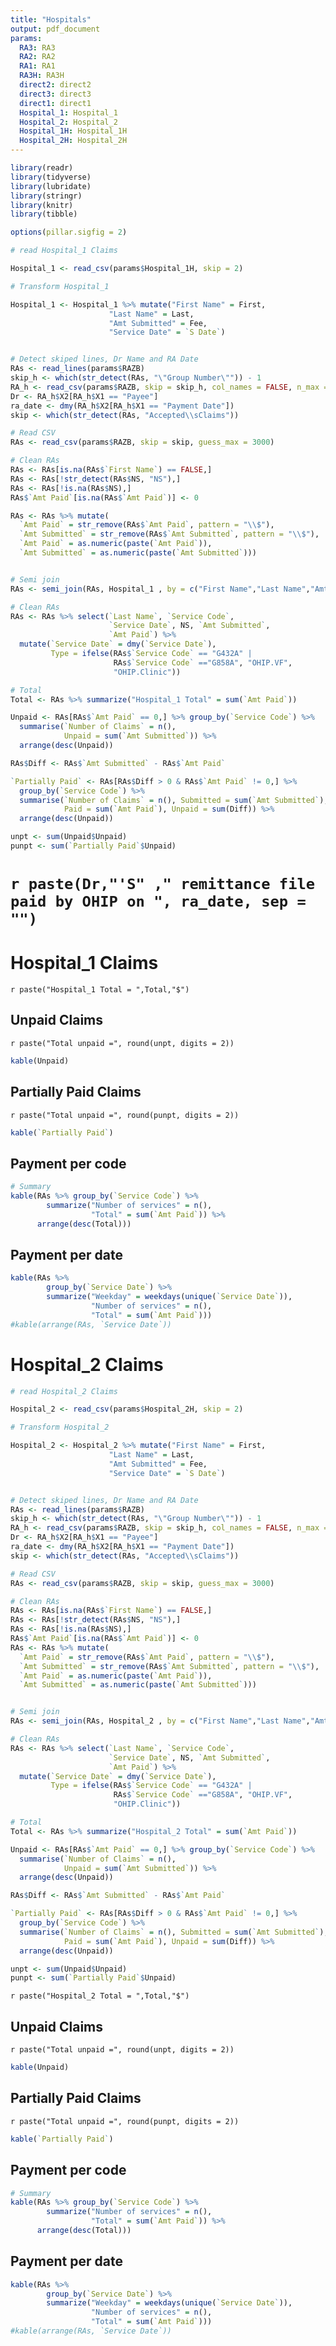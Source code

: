 ---
title: "Hospitals"
output: pdf_document
params:
  RA3: RA3
  RA2: RA2
  RA1: RA1
  RA3H: RA3H
  direct2: direct2
  direct3: direct3
  direct1: direct1
  Hospital_1: Hospital_1
  Hospital_2: Hospital_2
  Hospital_1H: Hospital_1H
  Hospital_2H: Hospital_2H
---

```{r libraries, include=FALSE, echo=FALSE}
library(readr)
library(tidyverse)
library(lubridate)
library(stringr)
library(knitr)
library(tibble)
```



```{r digits, messages =FALSE, include=FALSE, warnings = FALSE, echo=FALSE}
options(pillar.sigfig = 2)
```

```{r Hospital_1, messages =FALSE, include=FALSE, warnings = FALSE, echo=FALSE}
# read Hospital_1 Claims

Hospital_1 <- read_csv(params$Hospital_1H, skip = 2)

# Transform Hospital_1

Hospital_1 <- Hospital_1 %>% mutate("First Name" = First,
                      "Last Name" = Last,
                      "Amt Submitted" = Fee,
                      "Service Date" = `S Date`)


# Detect skiped lines, Dr Name and RA Date
RAs <- read_lines(params$RAZB)
skip_h <- which(str_detect(RAs, "\"Group Number\"")) - 1
RA_h <- read_csv(params$RAZB, skip = skip_h, col_names = FALSE, n_max = 10)
Dr <- RA_h$X2[RA_h$X1 == "Payee"]
ra_date <- dmy(RA_h$X2[RA_h$X1 == "Payment Date"])
skip <- which(str_detect(RAs, "Accepted\\sClaims"))

# Read CSV
RAs <- read_csv(params$RAZB, skip = skip, guess_max = 3000)

# Clean RAs
RAs <- RAs[is.na(RAs$`First Name`) == FALSE,]
RAs <- RAs[!str_detect(RAs$NS, "NS"),]
RAs <- RAs[!is.na(RAs$NS),]
RAs$`Amt Paid`[is.na(RAs$`Amt Paid`)] <- 0

RAs <- RAs %>% mutate(
  `Amt Paid` = str_remove(RAs$`Amt Paid`, pattern = "\\$"),
  `Amt Submitted` = str_remove(RAs$`Amt Submitted`, pattern = "\\$"),
  `Amt Paid` = as.numeric(paste(`Amt Paid`)),
  `Amt Submitted` = as.numeric(paste(`Amt Submitted`)))


# Semi join
RAs <- semi_join(RAs, Hospital_1 , by = c("First Name","Last Name","Amt Submitted","Service Date"))

# Clean RAs
RAs <- RAs %>% select(`Last Name`, `Service Code`,
                      `Service Date`, NS, `Amt Submitted`,
                      `Amt Paid`) %>%
  mutate(`Service Date` = dmy(`Service Date`),
         Type = ifelse(RAs$`Service Code` == "G432A" |
                       RAs$`Service Code` =="G858A", "OHIP.VF",
                       "OHIP.Clinic"))

# Total
Total <- RAs %>% summarize("Hospital_1 Total" = sum(`Amt Paid`))
```


```{r Rejeciotns_Hospital_1, messages =FALSE, include=FALSE, warnings = FALSE, echo=FALSE}
Unpaid <- RAs[RAs$`Amt Paid` == 0,] %>% group_by(`Service Code`) %>%
  summarise(`Number of Claims` = n(),
            Unpaid = sum(`Amt Submitted`)) %>%
  arrange(desc(Unpaid))

RAs$Diff <- RAs$`Amt Submitted` - RAs$`Amt Paid`

`Partially Paid` <- RAs[RAs$Diff > 0 & RAs$`Amt Paid` != 0,] %>%
  group_by(`Service Code`) %>%
  summarise(`Number of Claims` = n(), Submitted = sum(`Amt Submitted`),
            Paid = sum(`Amt Paid`), Unpaid = sum(Diff)) %>%
  arrange(desc(Unpaid))

unpt <- sum(Unpaid$Unpaid)
punpt <- sum(`Partially Paid`$Unpaid)
```

# `r paste(Dr,"'S" ," remittance file paid by OHIP on ", ra_date, sep = "")`

# Hospital_1 Claims

`r paste("Hospital_1 Total = ",Total,"$")`
\newline


## Unpaid Claims
`r paste("Total unpaid =", round(unpt, digits = 2))`

```{r Unpaid_Hospital_1, echo=FALSE}
kable(Unpaid)
```

## Partially Paid Claims
`r paste("Total unpaid =", round(punpt, digits = 2))`
```{r PUnpaid_Hospital_1, echo=FALSE}
kable(`Partially Paid`)
```

## Payment per code

```{r Hospital_1 Total by code, warnings = FALSE, echo=FALSE}
# Summary
kable(RAs %>% group_by(`Service Code`) %>% 
        summarize("Number of services" = n(),
                  "Total" = sum(`Amt Paid`)) %>%
      arrange(desc(Total)))

```

## Payment per date
```{r Hospital_1 Total by date, warnings = FALSE, echo=FALSE}
kable(RAs %>% 
        group_by(`Service Date`) %>% 
        summarize("Weekday" = weekdays(unique(`Service Date`)),
                  "Number of services" = n(),
                  "Total" = sum(`Amt Paid`)))
#kable(arrange(RAs, `Service Date`))    
```

\newpage
# Hospital_2 Claims

```{r Hospital_2, messages =FALSE, include=FALSE, warnings = FALSE, echo=FALSE}
# read Hospital_2 Claims

Hospital_2 <- read_csv(params$Hospital_2H, skip = 2)

# Transform Hospital_2

Hospital_2 <- Hospital_2 %>% mutate("First Name" = First,
                      "Last Name" = Last,
                      "Amt Submitted" = Fee,
                      "Service Date" = `S Date`)


# Detect skiped lines, Dr Name and RA Date
RAs <- read_lines(params$RAZB)
skip_h <- which(str_detect(RAs, "\"Group Number\"")) - 1
RA_h <- read_csv(params$RAZB, skip = skip_h, col_names = FALSE, n_max = 10)
Dr <- RA_h$X2[RA_h$X1 == "Payee"]
ra_date <- dmy(RA_h$X2[RA_h$X1 == "Payment Date"])
skip <- which(str_detect(RAs, "Accepted\\sClaims"))

# Read CSV
RAs <- read_csv(params$RAZB, skip = skip, guess_max = 3000)

# Clean RAs
RAs <- RAs[is.na(RAs$`First Name`) == FALSE,]
RAs <- RAs[!str_detect(RAs$NS, "NS"),]
RAs <- RAs[!is.na(RAs$NS),]
RAs$`Amt Paid`[is.na(RAs$`Amt Paid`)] <- 0
RAs <- RAs %>% mutate(
  `Amt Paid` = str_remove(RAs$`Amt Paid`, pattern = "\\$"),
  `Amt Submitted` = str_remove(RAs$`Amt Submitted`, pattern = "\\$"),
  `Amt Paid` = as.numeric(paste(`Amt Paid`)),
  `Amt Submitted` = as.numeric(paste(`Amt Submitted`)))


# Semi join
RAs <- semi_join(RAs, Hospital_2 , by = c("First Name","Last Name","Amt Submitted","Service Date"))

# Clean RAs
RAs <- RAs %>% select(`Last Name`, `Service Code`,
                      `Service Date`, NS, `Amt Submitted`,
                      `Amt Paid`) %>%
  mutate(`Service Date` = dmy(`Service Date`),
         Type = ifelse(RAs$`Service Code` == "G432A" |
                       RAs$`Service Code` =="G858A", "OHIP.VF",
                       "OHIP.Clinic"))

# Total
Total <- RAs %>% summarize("Hospital_2 Total" = sum(`Amt Paid`))
```

```{r Rejeciotns_Hospital_2, messages =FALSE, include=FALSE, warnings = FALSE, echo=FALSE}
Unpaid <- RAs[RAs$`Amt Paid` == 0,] %>% group_by(`Service Code`) %>%
  summarise(`Number of Claims` = n(),
            Unpaid = sum(`Amt Submitted`)) %>%
  arrange(desc(Unpaid))

RAs$Diff <- RAs$`Amt Submitted` - RAs$`Amt Paid`

`Partially Paid` <- RAs[RAs$Diff > 0 & RAs$`Amt Paid` != 0,] %>%
  group_by(`Service Code`) %>%
  summarise(`Number of Claims` = n(), Submitted = sum(`Amt Submitted`),
            Paid = sum(`Amt Paid`), Unpaid = sum(Diff)) %>%
  arrange(desc(Unpaid))

unpt <- sum(Unpaid$Unpaid)
punpt <- sum(`Partially Paid`$Unpaid)
```

`r paste("Hospital_2 Total = ",Total,"$")`
\newline

## Unpaid Claims
`r paste("Total unpaid =", round(unpt, digits = 2))`

```{r Unpaid_Hospital_2, echo=FALSE}
kable(Unpaid)
```

## Partially Paid Claims
`r paste("Total unpaid =", round(punpt, digits = 2))`
```{r PUnpaid_Hospital_2, echo=FALSE}
kable(`Partially Paid`)
```

## Payment per code
```{r Hospital_2 Total by code, warnings = FALSE, echo=FALSE}
# Summary
kable(RAs %>% group_by(`Service Code`) %>% 
        summarize("Number of services" = n(),
                  "Total" = sum(`Amt Paid`)) %>%
      arrange(desc(Total)))


```

## Payment per date
```{r Hospital_2 Total by date, warnings = FALSE, echo=FALSE}
kable(RAs %>% 
        group_by(`Service Date`) %>% 
        summarize("Weekday" = weekdays(unique(`Service Date`)),
                  "Number of services" = n(),
                  "Total" = sum(`Amt Paid`)))
#kable(arrange(RAs, `Service Date`))    
```


